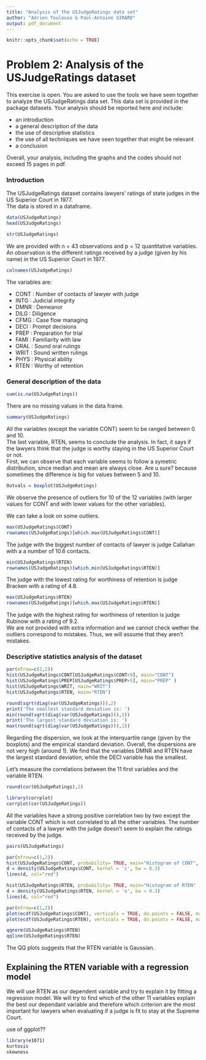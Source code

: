 ```yaml
---
title: "Analysis of the USJudgeRatings data set"
author: "Adrien Toulouse & Paul-Antoine GIRARD"
output: pdf_document
---
```


```r
knitr::opts_chunk$set(echo = TRUE)
```

# Problem 2: Analysis of the USJudgeRatings dataset

This exercise is open. You are asked to use the tools we have seen together to analyze the USJudgeRatings data set. This data set is provided in the package datasets. Your analysis should be reported here and include:

* an introduction
* a general description of the data
* the use of descriptive statistics
* the use of all techniques we have seen together that might be relevant 
* a conclusion

Overall, your analysis, including the graphs and the codes should not exceed 15 pages in pdf.

### Introduction 

The USJudgeRatings dataset contains lawyers’ ratings of state judges in the US Superior Court in 1977.  
The data is stored in a dataframe.

```r
data(USJudgeRatings)
head(USJudgeRatings)
```

```r
str(USJudgeRatings)
```

We are provided with n = 43 observations and p = 12 quantitative variables.  
An observation is the different ratings received by a judge (given by his name) in the US Superior Court in 1977.

```r
colnames(USJudgeRatings)
```

The variables are:

* CONT : Number of contacts of lawyer with judge
* INTG : Judicial integrity
* DMNR : Demeanor
* DILG : Diligence
* CFMG : Case flow managing
* DECI : Prompt decisions
* PREP : Preparation for trial
* FAMI : Familiarity with law
* ORAL : Sound oral rulings
* WRIT : Sound written rulings
* PHYS : Physical ability
* RTEN : Worthy of retention


### General description of the data

```r
sum(is.na(USJudgeRatings))
```

There are no missing values in the data frame. 

```r
summary(USJudgeRatings)
```

All the variables (except the variable CONT) seem to be ranged between 0 and 10.  
The last variable, RTEN, seems to conclude the analysis. In fact, it says if the lawyers think that the judge is worthy staying in the US Superior Court or not.  
First, we can observe that each variable seems to follow a symetric distribution, since median and mean are always close.
Are u sure? because sometimes the difference is big for values between 5 and 10.

```r
Outvals = boxplot(USJudgeRatings)
```

We observe the presence of outliers for 10 of the 12 variables (with larger values for CONT and with lower values for the other variables).

We can take a look on some outliers.

```r
max(USJudgeRatings$CONT)
rownames(USJudgeRatings)[which.max(USJudgeRatings$CONT)]
```
The judge with the biggest number of contacts of lawyer is judge Callahan with a a number of 10.6 contacts.

```r
min(USJudgeRatings$RTEN)
rownames(USJudgeRatings)[which.min(USJudgeRatings$RTEN)]
```
The judge with the lowest rating for worthiness of retention is judge Bracken with a rating of 4.8.

```r
max(USJudgeRatings$RTEN)
rownames(USJudgeRatings)[which.max(USJudgeRatings$RTEN)]
```
The judge with the highest rating for worthiness of retention is judge Rubinow with a rating of 9.2.  
We are not provided with extra information and we cannot check wether the outliers correspond to mistakes. Thus, we will assume that they aren't mistakes.

### Descriptive statistics analysis of the dataset



```r
par(mfrow=c(2,2))
hist(USJudgeRatings$CONT[USJudgeRatings$CONT<9], main="CONT")
hist(USJudgeRatings$PREP[USJudgeRatings$PREP>5], main="PREP" )
hist(USJudgeRatings$WRIT, main="WRIT")
hist(USJudgeRatings$RTEN, main="RTEN")
```

```r
round(sqrt(diag(var(USJudgeRatings))),2)
print('The smallest standard deviation is: ')
min(round(sqrt(diag(var(USJudgeRatings))),2))
print('The largest standard deviation is: ')
max(round(sqrt(diag(var(USJudgeRatings))),2))
```
Regarding the dispersion, we look at the interquartile range (given by the boxplots) and the empirical standard deviation. Overall, the dispersions are not very high (around 1). 
We find that the variables DMNR and RTEN have the largest standard deviation, while the DECI variable has the smallest.

Let's measure the correlations between the 11 first variables and the variable RTEN.
```r
round(cor(USJudgeRatings),2)
```

```r
library(corrplot)
corrplot(cor(USJudgeRatings))
```
All the variables have a strong positive correlation two by two except the variable CONT which is not correlated to all the other variables.
The number of contacts of a lawyer with the judge doesn't seem to explain the ratings received by the judge. 

```r
pairs(USJudgeRatings)
```


```r
par(mfrow=c(1,2))
hist(USJudgeRatings$CONT, probability= TRUE, main="Histogram of CONT", xlab="CONT")
d = density(USJudgeRatings$CONT, kernel = 'c', bw = 0.3)
lines(d, col="red")

hist(USJudgeRatings$RTEN, probability= TRUE, main="Histogram of RTEN" , xlab="RTEN")
d = density(USJudgeRatings$RTEN, kernel = 'o', bw = 0.3)
lines(d, col="red")
```


```r
par(mfrow=c(1,2))
plot(ecdf(USJudgeRatings$CONT), verticals = TRUE, do.points = FALSE, main = "ECDF CONT")
plot(ecdf(USJudgeRatings$RTEN), verticals = TRUE, do.points = FALSE, main = "ECDF RTEN")
```

```r
qqnorm(USJudgeRatings$RTEN)
qqline(USJudgeRatings$RTEN)
```

The QQ plots suggests that the RTEN variable is Gaussian.

## Explaining the RTEN variable with a regression model

We will use RTEN as our dependent variable and try to explain it by fitting a regression model. 
We will try to find which of the other 11 variables explain the best our dependant variable and therefore which criterion are the most important for lawyers when evaluating if a judge is fit to stay at the Supreme Court.



use of ggplot??



```r
library(e1071)
kurtosis
skewness
```


